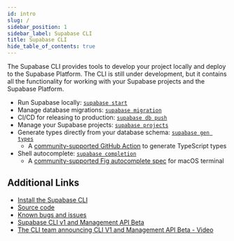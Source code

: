 ```yaml
---
id: intro
slug: /
sidebar_position: 1
sidebar_label: Supabase CLI
title: Supabase CLI
hide_table_of_contents: true
---
```


The Supabase CLI provides tools to develop your project locally and deploy to the Supabase Platform.
The CLI is still under development, but it contains all the functionality for working with your Supabase projects and the Supabase Platform.

- Run Supabase locally: [`supabase start`](/docs/reference/cli/usage#supabase-start)
- Manage database migrations: [`supabase migration`](/docs/reference/cli/usage#supabase-migration)
- CI/CD for releasing to production: [`supabase db push`](/docs/reference/cli/usage#supabase-db-push)
- Manage your Supabase projects: [`supabase projects`](/docs/reference/cli/usage#supabase-projects)
- Generate types directly from your database schema: [`supabase gen types`](/docs/reference/cli/usage#supabase-gen)
  - A [community-supported GitHub Action](https://github.com/lyqht/generate-supabase-db-types-github-action) to generate TypeScript types
- Shell autocomplete: [`supabase completion`](/docs/reference/cli/usage#supabase-completion)
  - A [community-supported Fig autocomplete spec](https://fig.io/manual/supabase) for macOS terminal

## Additional Links

- [Install the Supabase CLI](/docs/guides/cli)
- [Source code](https://github.com/supabase/cli)
- [Known bugs and issues](https://github.com/supabase/cli/issues)
- [Supabase CLI v1 and Management API Beta](https://supabase.com/blog/supabase-cli-v1-and-admin-api-beta)
- [The CLI team announcing CLI V1 and Management API Beta - Video](https://www.youtube.com/watch?v=OpPOaJI_Z28)
